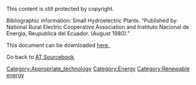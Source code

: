 This content is still protected by copyright.

Bibliographic information: 
Small Hydroelectric Plants. “Published by: National Rural Electric Cooperative Association and Instituto Nacional de Energia, Reupublica del Ecuador. (August 1980).”

This document can be downloaded [http://www.cd3wd.com/cd3wd_40/JF/430/22-539.pdf here.]

Go back to [[AT Sourcebook]].
[[Category:Appropriate_technology]]
[[Category:Energy]]
[[Category:Renewable energy]]